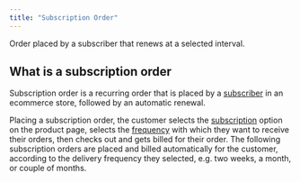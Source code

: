 ```yaml
---
title: "Subscription Order"
---
```


<Info>

Order placed by a subscriber that renews at a selected interval.

</Info>

## What is a subscription order

Subscription order is a recurring order that is placed by a [subscriber](/glossary/subscriber) in an ecommerce store, followed by an automatic renewal.

Placing a subscription order, the customer selects the [subscription](/glossary/subscription) option on the product page, selects the [frequency](/glossary/delivery-frequency) with which they want to receive their orders, then checks out and gets billed for their order. The following subscription orders are placed and billed automatically for the customer, according to the delivery frequency they selected, e.g. two weeks, a month, or couple of months.
